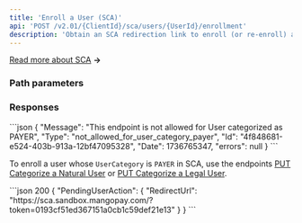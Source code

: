 ```yaml
---
title: 'Enroll a User (SCA)'
api: 'POST /v2.01/{ClientId}/sca/users/{UserId}/enrollment'  
description: 'Obtain an SCA redirection link to enroll (or re-enroll) an existing user'
---
```





[Read more about SCA](/guides/users/sca) **&rarr;**

### Path parameters  

<UserId />  

### Responses  

<AccordionGroup>

<Accordion title="200">  

<PendingUserActionResponse />  

</Accordion>

</AccordionGroup> 

<AccordionGroup>

<Accordion title="400 - Endpoint not allowed if category is PAYER">
```json 
{
    "Message": "This endpoint is not allowed for User categorized as PAYER",
    "Type": "not_allowed_for_user_category_payer",
    "Id": "4f848681-e524-403b-913a-12bf47095328",
    "Date": 1736765347,
    "errors": null
}
```

To enroll a user whose `UserCategory` is `PAYER` in SCA, use the endpoints [PUT Categorize a Natural User](/api-reference/users/categorize-natural-user) or [PUT Categorize a Legal User](/api-reference/users/categorize-legal-user).
</Accordion>

</AccordionGroup>

<ResponseExample>  
```json 200
{
    "PendingUserAction": {
        "RedirectUrl": "https://sca.sandbox.mangopay.com/?token=0193cf51ed367151a0cb1c59def21e13"
    }
}
```
</ResponseExample>  

<RequestExample>  
<RestGetNoBody/>
</RequestExample>